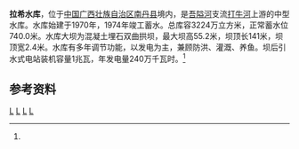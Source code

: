 {{Infobox Reservoir 
|name = 拉希水库
|nickname =
|image = 
|image_caption = 
|map = 
|map_caption = 
|pushpin_map = China
|pushpin_map_caption = 拉希水库在中国的位置
|code = BHA01000853
|class = 中型水库
|location_of_reservoir = [[广西壮族自治区|广西壮族自治区]][[南丹县|南丹县]]
|location_of_dam = 
|inflow =[[打牛河|打牛河]]
|outflow = 打牛河
|catchment_area = 47.5
|reservoir_area = 
|mean_depth = 
|maximum_depth = 
|flood_level = 
|normal_water_level =740.0
|dead_water_level = 
|water_quality = 
|island = 
|maximum_storage_capacity = 
|normal_storage_capacity =
|dead_storage_capacity = 
|type_of_dam =混凝土埋石双曲拱坝
|elevation_of_dam = 
|height_of_dam = 55.2
|length_of_dam =141
|width_of_dam =2.5
|installed_capacity = 1兆瓦
|irrigated_area =233.3公顷
|start = 1970年
|complete = 1974年
|cost = 
|emigrate =
|latd = 25
|latm = 09
|lats = 12
|latNS =N 
|longd = 107
|longm = 27
|longs = 13
|longEW = E
|website = 
|footnotes = <ref name="中国河湖大典">{{cite book zh |author=《[[中国河湖大典|中国河湖大典]]》编纂委员会 |title=《中国河湖大典·珠江卷》 |format=M |edition=1 |location=北京 |publisher=中国水利水电出版社 |date=2013年1月 |pages=73页 |id= ISBN 978-7-5170-0561-2}}</ref>
}}
'''拉希水库'''，位于[[中国|中国]][[广西壮族自治区|广西壮族自治区]][[南丹县|南丹县]]境内，是[[吾隘河|吾隘河]]支流[[打牛河|打牛河]]上游的中型水库。水库始建于1970年，1974年竣工蓄水。总库容3224万立方米，正常蓄水位740.0米。水库大坝为混凝土埋石双曲拱坝，最大坝高55.2米，坝顶长141米，坝顶宽2.4米。水库有多年调节功能，以发电为主，兼顾防洪、灌溉、养鱼。坝后引水式电站装机容量1兆瓦，年发电量240万千瓦时。<ref name="中国河湖大典"/>

==参考资料==
{{reflist}}
[[Category:紅水河水系|L]]
[[Category:广西水库|L]]
[[Category:南丹县|L]]
[[Category:西江水庫|L]]